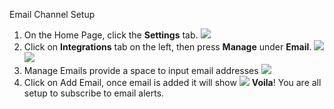 Email Channel Setup 
1. On the Home Page, click the **Settings** tab. 
![](/images/email-alert-channel.png)
2. Click on **Integrations** tab on the left, then press **Manage** under **Email**.
![](/images/email-alert-channel-2.png)
![](/images/email-alert-channel-3.png)
3. Manage Emails provide a space to input email addresses 
![](/images/email-alert-channel-4.png)
4. Click on Add Email, once email is added it will show
![](/images/email-alert-channel-5.png)
**Voila**! You are all setup to subscribe to email alerts.


